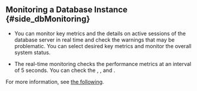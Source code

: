 ## Monitoring a Database Instance {#side_dbMonitoring}

- You can monitor key metrics and the details on active sessions of the database server in real time and check the warnings that may be problematic. You can select desired key metrics and monitor the overall system status.

- The real-time monitoring checks the performance metrics at an interval of 5 seconds. You can check the <Cmdname sid="active_sessions" className="uitext" />, <Cmdname sid="lock_tree" className="uitext" />, and <Cmdname sid="process_info" className="uitext" />. 

For more information, see [the following](instance-monitoring).
